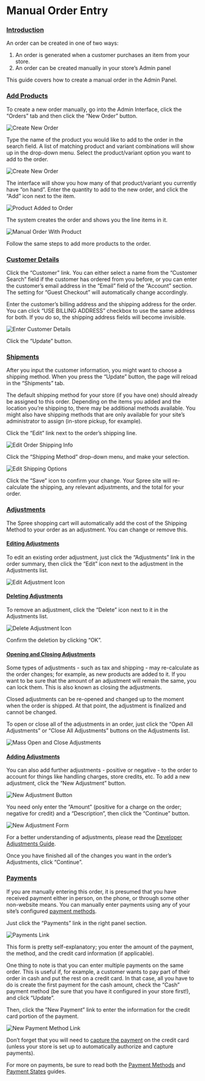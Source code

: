# Manual Order Entry

### [Introduction](manual-order-entry.md#introduction) <a id="introduction"></a>

An order can be created in one of two ways:

1. An order is generated when a customer purchases an item from your store.
2. An order can be created manually in your store’s Admin panel

This guide covers how to create a manual order in the Admin Panel.

### [Add Products](manual-order-entry.md#add-products) <a id="add-products"></a>

To create a new order manually, go into the Admin Interface, click the “Orders” tab and then click the “New Order” button.

![Create New Order](..//images/image%20%2870%29.png)

Type the name of the product you would like to add to the order in the search field. A list of matching product and variant combinations will show up in the drop-down menu. Select the product/variant option you want to add to the order.

![Create New Order](..//images/image%20%2873%29.png)

The interface will show you how many of that product/variant you currently have “on hand”. Enter the quantity to add to the new order, and click the “Add” icon next to the item.

![Product Added to Order](..//images/image%20%2867%29.png)

The system creates the order and shows you the line items in it.

![Manual Order With Product](..//images/image%20%2865%29.png)

Follow the same steps to add more products to the order.

### [Customer Details](manual-order-entry.md#customer-details) <a id="customer-details"></a>

Click the “Customer” link. You can either select a name from the “Customer Search” field if the customer has ordered from you before, or you can enter the customer’s email address in the “Email” field of the “Account” section. The setting for “Guest Checkout” will automatically change accordingly.

Enter the customer’s billing address and the shipping address for the order. You can click “USE BILLING ADDRESS” checkbox to use the same address for both. If you do so, the shipping address fields will become invisible.

![Enter Customer Details](..//images/image%20%2864%29.png)

Click the “Update” button.

### [Shipments](manual-order-entry.md#shipments) <a id="shipments"></a>

After you input the customer information, you might want to choose a shipping method. When you press the “Update” button, the page will reload in the “Shipments” tab.

The default shipping method for your store \(if you have one\) should already be assigned to this order. Depending on the items you added and the location you’re shipping to, there may be additional methods available. You might also have shipping methods that are only available for your site’s administrator to assign \(in-store pickup, for example\).

Click the “Edit” link next to the order’s shipping line.

![Edit Order Shipping Info](..//images/image%20%2871%29.png)

Click the “Shipping Method” drop-down menu, and make your selection.

![Edit Shipping Options](..//images/image%20%2872%29.png)

Click the “Save” icon to confirm your change. Your Spree site will re-calculate the shipping, any relevant adjustments, and the total for your order.

### [Adjustments](manual-order-entry.md#adjustments) <a id="adjustments"></a>

The Spree shopping cart will automatically add the cost of the Shipping Method to your order as an adjustment. You can change or remove this.

#### [Editing Adjustments](manual-order-entry.md#editing-adjustments) <a id="editing-adjustments"></a>

To edit an existing order adjustment, just click the “Adjustments” link in the order summary, then click the “Edit” icon next to the adjustment in the Adjustments list.

![Edit Adjustment Icon](..//images/image%20%2869%29.png)

#### [Deleting Adjustments](manual-order-entry.md#deleting-adjustments) <a id="deleting-adjustments"></a>

To remove an adjustment, click the “Delete” icon next to it in the Adjustments list.

![Delete Adjustment Icon](..//images/image%20%2862%29.png)

Confirm the deletion by clicking “OK”.

#### [Opening and Closing Adjustments](manual-order-entry.md#opening-and-closing-adjustments) <a id="opening-and-closing-adjustments"></a>

Some types of adjustments - such as tax and shipping - may re-calculate as the order changes; for example, as new products are added to it. If you want to be sure that the amount of an adjustment will remain the same, you can lock them. This is also known as closing the adjustments.

Closed adjustments can be re-opened and changed up to the moment when the order is shipped. At that point, the adjustment is finalized and cannot be changed.

To open or close all of the adjustments in an order, just click the “Open All Adjustments” or “Close All Adjustments” buttons on the Adjustments list.

![Mass Open and Close Adjustments](..//images/image%20%2868%29.png)

#### [Adding Adjustments](manual-order-entry.md#adding-adjustments) <a id="adding-adjustments"></a>

You can also add further adjustments - positive or negative - to the order to account for things like handling charges, store credits, etc. To add a new adjustment, click the “New Adjustment” button.

![New Adjustment Button](..//images/image%20%2861%29.png)

You need only enter the “Amount” \(positive for a charge on the order; negative for credit\) and a “Description”, then click the “Continue” button.

![New Adjustment Form](..//images/image%20%2863%29.png)

For a better understanding of adjustments, please read the [Developer Adjustments Guide](https://developer/internals/adjustments).

Once you have finished all of the changes you want in the order’s Adjustments, click “Continue”.

### [Payments](manual-order-entry.md#payments) <a id="payments"></a>

If you are manually entering this order, it is presumed that you have received payment either in person, on the phone, or through some other non-website means. You can manually enter payments using any of your site’s configured [payment methods](../payments/payment-methods.md).

Just click the “Payments” link in the right panel section.

![Payments Link](..//images/image%20%2874%29.png)

This form is pretty self-explanatory; you enter the amount of the payment, the method, and the credit card information \(if applicable\).

One thing to note is that you can enter multiple payments on the same order. This is useful if, for example, a customer wants to pay part of their order in cash and put the rest on a credit card. In that case, all you have to do is create the first payment for the cash amount, check the “Cash” payment method \(be sure that you have it configured in your store first!\), and click “Update”.

Then, click the “New Payment” link to enter the information for the credit card portion of the payment.

![New Payment Method Link](..//images/image%20%2866%29.png)

Don’t forget that you will need to [capture the payment](../payments/payment-states.md) on the credit card \(unless your store is set up to automatically authorize and capture payments\).

For more on payments, be sure to read both the [Payment Methods](../payments/payment-methods.md) and [Payment States](../payments/payment-states.md) guides.

